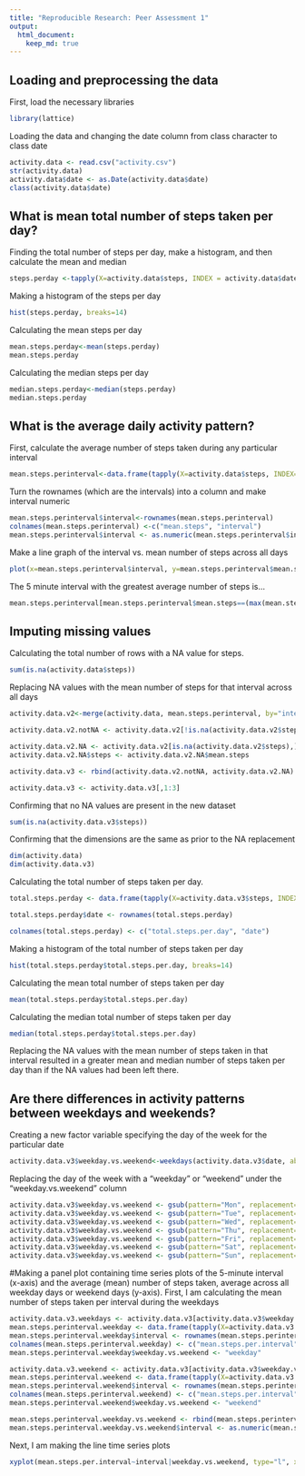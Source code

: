```yaml
---
title: "Reproducible Research: Peer Assessment 1"
output: 
  html_document:
    keep_md: true
---
```



## Loading and preprocessing the data
First, load the necessary libraries
```r
library(lattice)
```
Loading the data and changing the date column from class character to class date
```r
activity.data <- read.csv("activity.csv")
str(activity.data)
activity.data$date <- as.Date(activity.data$date)
class(activity.data$date)
```

## What is mean total number of steps taken per day?
Finding the total number of steps per day, make a histogram, and then calculate the mean and median
```r
steps.perday <-tapply(X=activity.data$steps, INDEX = activity.data$date, FUN = sum, na.rm=TRUE)
```
Making a histogram of the steps per day
```r
hist(steps.perday, breaks=14)
```
Calculating the mean steps per day
```r
mean.steps.perday<-mean(steps.perday)
mean.steps.perday
```
Calculating the median steps per day
```r
median.steps.perday<-median(steps.perday)
median.steps.perday
```

## What is the average daily activity pattern?
First, calculate the average number of steps taken during any particular interval
```r
mean.steps.perinterval<-data.frame(tapply(X=activity.data$steps, INDEX=activity.data$interval, FUN=mean, na.rm=TRUE))
```
Turn the rownames (which are the intervals) into a column and make interval numeric
```r
mean.steps.perinterval$interval<-rownames(mean.steps.perinterval)
colnames(mean.steps.perinterval) <-c("mean.steps", "interval")
mean.steps.perinterval$interval <- as.numeric(mean.steps.perinterval$interval)
```
Make a line graph of the interval vs. mean number of steps across all days
```r
plot(x=mean.steps.perinterval$interval, y=mean.steps.perinterval$mean.steps, type="l", xlab="interval", ylab="mean number of steps")
```
The 5 minute interval with the greatest average number of steps is...
```r
mean.steps.perinterval[mean.steps.perinterval$mean.steps==(max(mean.steps.perinterval$mean.steps)),]
```

## Imputing missing values
Calculating the total number of rows with a NA value for steps. 
```r
sum(is.na(activity.data$steps))
```
Replacing NA values with the mean number of steps for that interval across all days
```r
activity.data.v2<-merge(activity.data, mean.steps.perinterval, by="interval", all=FALSE)

activity.data.v2.notNA <- activity.data.v2[!is.na(activity.data.v2$steps),]

activity.data.v2.NA <- activity.data.v2[is.na(activity.data.v2$steps),]
activity.data.v2.NA$steps <- activity.data.v2.NA$mean.steps

activity.data.v3 <- rbind(activity.data.v2.notNA, activity.data.v2.NA)

activity.data.v3 <- activity.data.v3[,1:3]
```
Confirming that no NA values are present in the new dataset
```r
sum(is.na(activity.data.v3$steps))
```
Confirming that the dimensions are the same as prior to the NA replacement
```r
dim(activity.data)
dim(activity.data.v3)
```
Calculating the total number of steps taken per day. 
```r
total.steps.perday <- data.frame(tapply(X=activity.data.v3$steps, INDEX=activity.data.v3$date, FUN=sum))

total.steps.perday$date <- rownames(total.steps.perday)

colnames(total.steps.perday) <- c("total.steps.per.day", "date")
```
Making a histogram of the total number of steps taken per day
```r
hist(total.steps.perday$total.steps.per.day, breaks=14)
```
Calculating the mean total number of steps taken per day
```r
mean(total.steps.perday$total.steps.per.day)
```
Calculating the median total number of steps taken per day
```r
median(total.steps.perday$total.steps.per.day)
```
Replacing the NA values with the mean number of steps taken in that interval resulted in a greater mean and median number of steps taken per day than if the NA values had been left there. 

## Are there differences in activity patterns between weekdays and weekends?
Creating a new factor variable specifying the day of the week for the particular date
```r
activity.data.v3$weekday.vs.weekend<-weekdays(activity.data.v3$date, abbreviate=TRUE)
```
Replacing the day of the week with a "weekday" or "weekend" under the "weekday.vs.weekend" column
```r
activity.data.v3$weekday.vs.weekend <- gsub(pattern="Mon", replacement="weekday", x=activity.data.v3$weekday.vs.weekend )
activity.data.v3$weekday.vs.weekend <- gsub(pattern="Tue", replacement="weekday", x=activity.data.v3$weekday.vs.weekend )
activity.data.v3$weekday.vs.weekend <- gsub(pattern="Wed", replacement="weekday", x=activity.data.v3$weekday.vs.weekend )
activity.data.v3$weekday.vs.weekend <- gsub(pattern="Thu", replacement="weekday", x=activity.data.v3$weekday.vs.weekend )
activity.data.v3$weekday.vs.weekend <- gsub(pattern="Fri", replacement="weekday", x=activity.data.v3$weekday.vs.weekend )
activity.data.v3$weekday.vs.weekend <- gsub(pattern="Sat", replacement="weekend", x=activity.data.v3$weekday.vs.weekend )
activity.data.v3$weekday.vs.weekend <- gsub(pattern="Sun", replacement="weekday", x=activity.data.v3$weekday.vs.weekend )
```
#Making a panel plot containing time series plots of the 5-minute interval (x-axis) and the average (mean) number of steps taken, average across all weekday days or weekend days (y-axis). 
First, I am calculating the mean number of steps taken per interval during the weekdays
```r
activity.data.v3.weekdays <- activity.data.v3[activity.data.v3$weekday.vs.weekend=="weekday",]
mean.steps.perinterval.weekday <- data.frame(tapply(X=activity.data.v3.weekdays$steps, INDEX=activity.data.v3.weekdays$interval, FUN=mean))
mean.steps.perinterval.weekday$interval <- rownames(mean.steps.perinterval.weekday)
colnames(mean.steps.perinterval.weekday) <- c("mean.steps.per.interval", "interval")
mean.steps.perinterval.weekday$weekday.vs.weekend <- "weekday"

activity.data.v3.weekend <- activity.data.v3[activity.data.v3$weekday.vs.weekend=="weekend",]
mean.steps.perinterval.weekend <- data.frame(tapply(X=activity.data.v3.weekend$steps, INDEX=activity.data.v3.weekend$interval, FUN=mean))
mean.steps.perinterval.weekend$interval <- rownames(mean.steps.perinterval.weekend)
colnames(mean.steps.perinterval.weekend) <- c("mean.steps.per.interval", "interval")
mean.steps.perinterval.weekend$weekday.vs.weekend <- "weekend"

mean.steps.perinterval.weekday.vs.weekend <- rbind(mean.steps.perinterval.weekday, mean.steps.perinterval.weekend)
mean.steps.perinterval.weekday.vs.weekend$interval <- as.numeric(mean.steps.perinterval.weekday.vs.weekend$interval)
```
Next, I am making the line time series plots
```r
xyplot(mean.steps.per.interval~interval|weekday.vs.weekend, type="l", xlab="interval", ylab="mean number of steps", data=mean.steps.perinterval.weekday.vs.weekend)
```